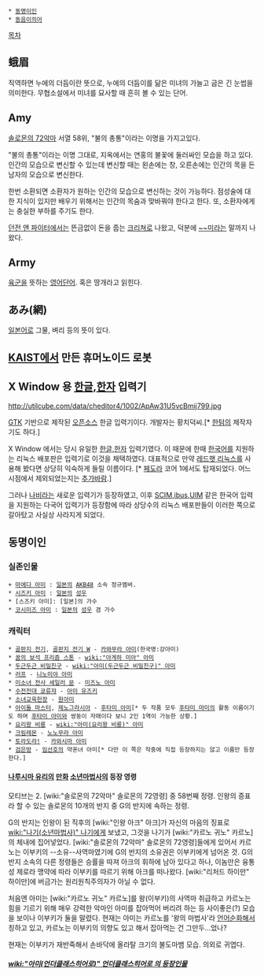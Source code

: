 * [[동명이인]]
 * [[동음이의어]]

[[목차]]

== 蛾眉 ==
직역하면 누에의 더듬이란 뜻으로, 누에의 더듬이를 닮은 미녀의 가늘고 굽은 긴 눈썹을 의미한다. 무협소설에서 미녀를 묘사할 때 흔히 볼 수 있는 단어.
== Amy ==
[[솔로몬의 72악마]] 서열 58위, "불의 총통"이라는 이명을 가지고있다.

"불의 총통"이라는 이명 그대로, 지옥에서는 연홍의 불꽃에 둘러싸인 모습을 하고 있다. 인간의 모습으로 변신할 수 있는데 변신할 때는 왼손에는 창, 오른손에는 인간의 목을 든 남자의 모습으로 변신한다.

한번 소환되면 소환자가 원하는 인간의 모습으로 변신하는 것이 가능하다. 점성술에 대한 지식이 있지만 배우기 위해서는 인간의 목숨과 맞바꿔야 한다고 한다. 또, 소환자에게는 충실한 부하를 주기도 한다.

[[던전 앤 파이터]]에서는 뜬금없이 돈을 줍는 [[크리쳐]]로 나왔고, 덕분에 [[~~미]]라는 말까지 나왔다.

== Army ==
[[육군]]을 뜻하는 [[영어]]단어. 혹은 땅개라고 읽힌다.

== あみ(網) ==
[[일본어]]로 그물, 벼리 등의 뜻이 있다.

== [[KAIST]]에서 만든 휴머노이드 로봇 ==

== X Window 용 [[한글]],[[한자]] 입력기 ==
http://utilcube.com/data/cheditor4/1002/ApAw31U5vcBmij799.jpg

[[GTK]] 기반으로 제작된 [[오픈소스]] 한글 입력기이다. 개발자는 황치덕씨.[* [[한텀]]의 제작자기도 하다.]

X Window 에서는 당시 유일한 [[한글]],[[한자]] 입력기였다. 이 때문에 한때 [[한국어]]를 지원하는 리눅스 배포판은 입력기로 이것을 채택하였다. 대표적으로 만약 [[레드햇 리눅스]]를 사용해 봤다면 상당히 익숙하게 들릴 이름이다. [* [[페도라]] 코어 1에서도 탑재되었다. 어느 시점에서 제외되었는지는 [[추가바람]].]

그러나 [[나비]]라는 새로운 입력기가 등장하였고, 이후 [[SCIM]],[[ibus]],[[UIM]] 같은 한국어 입력을 지원하는 다국어 입력기가 등장함에 따라 상당수의 리눅스 배포판들이 이러한 쪽으로 갈아탔고 사실상 사라지게 되었다.

== 동명이인 ==
=== 실존인물 ===
 + [[마에다 아미]] : [[일본]]의 [[AKB48]] 소속 정규멤버.
 * [[시즈키 아미]] : [[일본]]의 [[성우]]
 * [스즈키 아미]: [일본]의 가수
 * [[코시미즈 아미]] : [[일본]]의 [[성우]] 겸 가수

=== 캐릭터 ===
 * [[골판지 전기]], [[골판지 전기 W]] - [[카와무라 아미]](한국명:강아미)
 * [[꿈의 보석 프리즘 스톤]] - [[wiki:"아게하 미아" 아미]]
 * [[두근두근 비밀친구]] - [[wiki:"아미(두근두근 비밀친구)" 아미]]
 * [[러프]] - [[니노미야 아미]]
 * [[미소녀 전사 세일러 문]] - [[미즈노 아미]]
 * [[수전전대 쿄류쟈]] - [[아미 유즈키]]
 * [[소녀교육헌장]] - [[원아미]]
 * [[아이돌 마스터]], [[제노그라시아]] - [[후타미 아미]][* 두 작품 모두 [[후타미 마미]]의 활동 이름이기도 하며 [[후타미 아미]]와 쌍둥이 자매이다 보니 2인 1역이 가능한 상황.]
 * [[요리왕 비룡]] - [[wiki:"아미(요리왕 비룡)" 아미]]
 * [[크림레몬]] - [[노노무라 아미]]
 * [[토라도라!]] - [[카와시마 아미]]
 * [[검은방]] - [[임선호]]의 약혼녀 아미[* 다만 이 쪽은 작중에 직접 등장하지는 않고 이름만 등장한다.]

==== [[나루시마 유리]]의 [[만화]] [[소년마법사]]의 등장 영령 ====
모티브는 2. [wiki:"솔로몬의 72악마" 솔로몬의 72영령] 중 58번째 정령. 인왕의 증표라 할 수 있는 솔로몬의 10개의 반지 중 G의 반지에 속하는 정령.

G의 반지는 인왕이 된 직후의 [wiki:"인왕 아크" 아크]가 자신의 마음의 징표로 [[wiki:"나기(소년마법사)" 나기]]에게 보냈고, 그것을 나기가 [wiki:"카르노 귀노" 카르노]의 체내에 집어넣었다. [wiki:"솔로몬의 72악마" 솔로몬의 72영령]들에게 있어서 카르노는 이부키의 --소유--사역마였기에 G의 반지의 소유권은 이부키에게 넘어온 것. G의 반지 소속의 다른 정령들은 승률을 따져 아크의 휘하에 남아 있다고 하나, 이놈만은 융통성 제로라 맹약에 따라 이부키를 따르기 위해 아크를 떠나왔다. [wiki:"리처드 하이만" 하이만]에 버금가는 원리원칙주의자가 아닐 수 없다.

처음엔 아미는 [wiki:"카르노 귀노" 카르노]를 왕(이부키)의 사역마 취급하고 카르노는 힘을 기르기 위해 매우 강력한 악마인 아미를 잡아먹어 버리려 하는 등 사이좋은(?) 모습을 보이나 이부키가 둘을 말렸다. 현재는 아미는 카르노를 '왕의 마법사'라 [[언어순화]]해서 칭하고 있고, 카르노는 이부키의 의향도 있고 해서 잡아먹는 건 그만두...었나?

현재는 이부키가 재반죽해서 손바닥에 올라탈 크기의 불도마뱀 모습. 의외로 귀엽다.

===== [[wiki:"아미(언더클래스히어로)" 언더클래스히어로 의 등장인물 ]] =====
